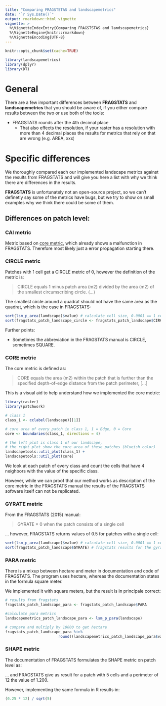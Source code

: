 ```yaml
---
title: "Comparing FRAGSTSTAS and landscapemetrics"
date: "`r Sys.Date()`"
output: rmarkdown::html_vignette
vignette: >
  %\VignetteIndexEntry{Comparing FRAGSTSTAS and landscapemetrics}
  %\VignetteEngine{knitr::rmarkdown}
  %\VignetteEncoding{UTF-8}
---
```

```r
knitr::opts_chunk$set(cache=TRUE)
```

```r
library(landscapemetrics)
library(dplyr)
library(DT)
```



# General

There are a few important differences between **FRAGSTATS** and **landscapemetrics**
that you should be aware of, if you either compare results between the two or use
both of the tools:

- FRAGSTATS rounds after the 4th decimal place
   - That also effects the resolution, if your raster has a resolution with more 
     than 4 decimal places the results for metrics that rely on that are wrong (e.g. AREA, xxx) 

# Specific differences

We thoroughly compared each our implemented landscape metrics against the results
from FRAGSTATS and will give you here a list with why we think there are differences
in the results.

**FRAGSTATS** is unfortunately not an open-source project, so we can't definetly say
some of the metrics have bugs, but we try to show on small examples why we think
there could be some of them.

## Differences on patch level:

### CAI metric

Metric based on [core metric](https://marcosci.github.io/landscapemetrics/articles/articles/comparing_fragstats_landscapemetrics.html#core-metric),
which already shows a malfunction in FRAGSTATS. Therefore most likely just
a error propagation starting there. 

### CIRCLE metric

Patches with 1 cell get a CIRCLE metric of 0, however the definition of the metric is:
	
> CIRCLE equals 1 minus patch area (m2) divided by the area (m2) of the smallest circumscribing circle. (...)

The smallest circle around a quadrat should not have the same area as the quadrat,
which is the case in FRAGSTATS:

```r
sort(lsm_p_area(landscape)$value) # calculate cell size, 0.0001 == 1 cell
sort(fragstats_patch_landscape_circle <- fragstats_patch_landscape$CIRCLE) # fragstats results for the gyrate metric in the landscape raster
```
Further points:

* Sometimes the abbreviation in the FRAGSTATS manual is CIRCLE, sometimes SQUARE.

### CORE metric

The core metric is defined as:

> CORE equals the area (m2) within the patch that is further than the specified depth-of-edge distance from the patch perimeter, [...]


This is a visual aid to help understand how we implemented the core metric:

```r
library(raster)
library(patchwork)

# class 1
class_1 <- cclabel(landscape)[[1]]

# core area of every patch in class 1, 1 = Edge, 0 = Core
core <- boundaries(class_1, directions = 4)

# the left plot is class 1 of our landscape, 
# the right plot show the core area of these patches (blueish color)
landscapetools::util_plot(class_1) + 
landscapetools::util_plot(core)
```

We look at each patch of every class and count the cells that have 4 neighbors
with the value of the specific class.

However, while we can proof that our method works as description of the core metric
in the FRAGSTATS manual the results of the FRAGSTATS software itself can not be replicated.

### GYRATE metric

From the FRAGSTATS (2015) manual:

> GYRATE = 0 when the patch consists of a single cell

... however, FRAGSTATS returns values of 0.5 for patches with a single cell:

```r
sort(lsm_p_area(landscape)$value) # calculate cell size, 0.0001 == 1 cell
sort(fragstats_patch_landscape$GYRATE) # fragstats results for the gyrate metric in the landscape raster
```

### PARA metric
There is a mixup between hectare and meter in documentation and code of FRAGSTATS.
The program uses hectare, whereas the documentation states in the formula square meter.

We implemented it with square meters, but the result is in principale correct:

```r
# results from fragstats
fragstats_patch_landscape_para <- fragstats_patch_landscape$PARA

#calculate para metrics
landscapemetrics_patch_landscape_para <- lsm_p_para(landscape)

# compare and multiply by 10000 to get hectare 
fragstats_patch_landscape_para %in%
                        round((landscapemetrics_patch_landscape_para$value * 10000), 4)
```

### SHAPE metric
The documentation of FRAGSTATS formulates the SHAPE metric on patch level as:

\deqn{(0.25 * PERIM) / sqrt(AREA)}

... and FRAGSTATS give as result for a patch with 5 cells and a perimeter of 12 
the value of 1.200.

However, implementing the same formula in R results in:

```r
(0.25 * 12) / sqrt(5)
```


<!-- ## Class level -->

<!-- ```{r, echo=FALSE} -->
<!-- fs_class = data.frame( -->
<!--     metric = c( -->
<!--         "total area", -->
<!--         "patch area (mean)", -->
<!--         "patch area (mean)", -->
<!--         "patch area (mean)", -->
<!--         "patch area (cv)", -->
<!--         "patch area (cv)", -->
<!--         "patch area (cv)", -->
<!--         "patch area (sd)", -->
<!--         "patch area (sd)", -->
<!--         "patch area (sd)", -->
<!--         "percentage of landscape", -->
<!--         "percentage of landscape", -->
<!--         "percentage of landscape", -->
<!--         "largest patch index", -->
<!--         "largest patch index", -->
<!--         "largest patch index", -->
<!--         "number of patches", -->
<!--         "number of patches", -->
<!--         "number of patches", -->
<!--         "euclidean nearest neighbor distance distribution (mean)", -->
<!--         "euclidean nearest neighbor distance distribution (mean)", -->
<!--         "euclidean nearest neighbor distance distribution (mean)" -->
<!--     ), -->
<!--     class = c(NA, 1, 3, 2, 1, 3, 2, 1, 3, 2, 1, 3, 2, 1, 3, 2, -->
<!--               1, 3, 2, 1, 3, 2), -->
<!--     value_fs = c( -->
<!--         NA, -->
<!--         0.002, -->
<!--         0.012, -->
<!--         0.0017, -->
<!--         228.5906, -->
<!--         162.6136, -->
<!--         159.0109, -->
<!--         0.0045, -->
<!--         0.0195, -->
<!--         0.0027, -->
<!--         19.8889, -->
<!--         53.2222, -->
<!--         26.8889, -->
<!--         16.4444, -->
<!--         50.7778, -->
<!--         10.8889, -->
<!--         9, -->
<!--         4, -->
<!--         14, -->
<!--         3.6829, -->
<!--         2, -->
<!--         3.1969 -->
<!--     ) -->
<!-- ) -->

<!-- lsm_class = lsm_calculate(landscape, what = "class") -->

<!-- class = left_join(fs_class, lsm_class, by = c("metric", "class")) %>%  -->
<!--     select(starts_with("valu")) %>%  -->
<!--     select(Value_FRAGSTATS = value_fs, Value_landscapemetrics = value) -->

<!-- datatable(class) -->
<!-- ``` -->

<!-- ## Landscape level -->

<!-- ```{r, echo=FALSE} -->
<!-- fs_land = data.frame( -->
<!--     metric = c( -->
<!--         "total area", -->
<!--         "patch area (mean)", -->
<!--         "patch area (cv)", -->
<!--         "patch area (sd)", -->
<!--         "largest patch index", -->
<!--         "total edge", -->
<!--         "number of patches", -->
<!--         "patch richness", -->
<!--         "patch richness density", -->
<!--         "relative patch richness", -->
<!--         "euclidean nearest neighbor distance distribution (mean)", -->
<!--         "Shannon's evenness index", -->
<!--         "Shannon's diversity index" -->
<!--     ), -->
<!--     value_fs = c( -->
<!--         0.09, -->
<!--         0.0033, -->
<!--         268.3046, -->
<!--         0.0089, -->
<!--         50.7778, -->
<!--         364, -->
<!--         27, -->
<!--         3, -->
<!--         3333.3333, -->
<!--         NA, -->
<!--         .1816, -->
<!--         0.9194, -->
<!--         1.0101 -->
<!--     ) -->
<!-- ) -->

<!-- lsm_land = lsm_calculate(landscape, what = "landscape") -->

<!-- land = left_join(fs_land, lsm_land, by = "metric") %>% -->
<!--     select(starts_with("valu")) %>%  -->
<!--     select(Value_FRAGSTATS = value_fs, Value_landscapemetrics = value) -->

<!-- datatable(land) -->
<!-- ``` -->
